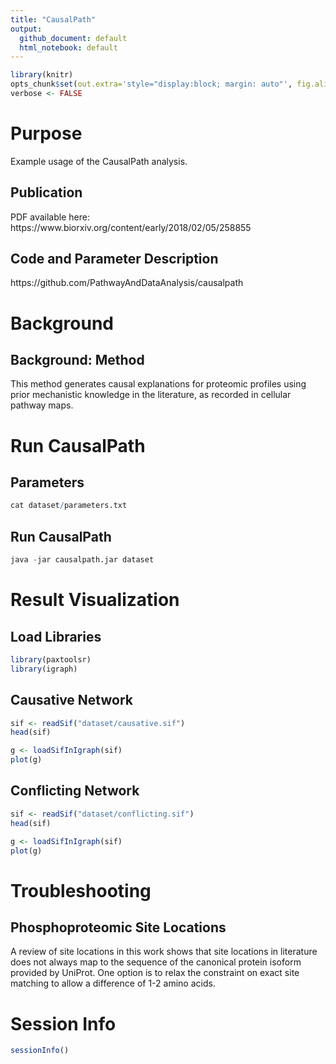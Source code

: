 ```yaml
---
title: "CausalPath"
output:
  github_document: default
  html_notebook: default
---
```

  
```r
library(knitr)
opts_chunk$set(out.extra='style="display:block; margin: auto"', fig.align="center", tidy=FALSE)
verbose <- FALSE
```

# Purpose

Example usage of the CausalPath analysis.

## Publication 

PDF available here: https://www.biorxiv.org/content/early/2018/02/05/258855

## Code and Parameter Description 

https://github.com/PathwayAndDataAnalysis/causalpath

# Background 
## Background: Method 
This method generates causal explanations for proteomic profiles using prior mechanistic knowledge in the literature, as recorded in cellular pathway maps. 

# Run CausalPath
## Parameters 

```r
cat dataset/parameters.txt
```

## Run CausalPath 

```r
java -jar causalpath.jar dataset
```

# Result Visualization
## Load Libraries 

```r
library(paxtoolsr)
library(igraph)
```

## Causative Network

```r
sif <- readSif("dataset/causative.sif")
head(sif)
```

```r
g <- loadSifInIgraph(sif)
plot(g)
```

## Conflicting Network

```r
sif <- readSif("dataset/conflicting.sif")
head(sif)
```

```r
g <- loadSifInIgraph(sif)
plot(g)
```

# Troubleshooting
## Phosphoproteomic Site Locations 

A review of site locations in this work shows that site locations in literature does not always map to the sequence of the canonical protein isoform provided by UniProt. One option is to relax the constraint on exact site matching to allow a difference of 1-2 amino acids. 

# Session Info

```r
sessionInfo()
```